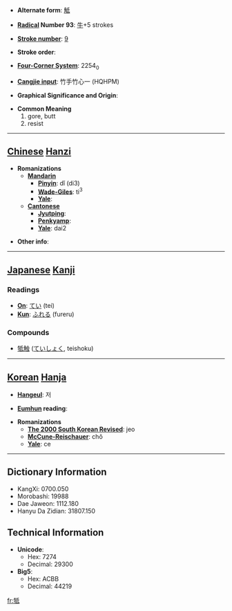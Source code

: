 * '''Alternate form''': [[觝]]

* '''[[Wiktionary:Chinese radical index| Radical]] Number 93''': [[Wiktionary:Chinese radical index 牛|牛]]+5 strokes

* '''[[Wiktionary:Chinese total strokes index|Stroke number]]''': [[Wiktionary:Chinese total strokes index 9|9]]

* '''Stroke order''': 

* '''[[Wiktionary:Chinese four corner index|Four-Corner System]]''': 2254<sub>0</sub>

* '''[[Wiktionary:Chinese Cangjie index|Cangjie input]]''': 竹手竹心一 (HQHPM)

* '''Graphical Significance and Origin''': 

* '''Common Meaning'''
*#gore, butt
*# resist


----

== [[Chinese]] [[Hanzi]] ==

* '''Romanizations'''
** '''[[Mandarin]]'''
*** '''[[Pinyin]]''': dǐ (di3)
*** '''[[Wade-Giles]]''': ti<sup>3</sup>
*** '''[[Yale]]''': 
** '''[[Cantonese]]'''
*** '''[[Jyutping]]''':
*** '''[[Penkyamp]]''': 
*** '''[[Yale]]''': dai2

* '''Other info''': 

----

== [[Japanese]] [[Kanji]] ==

===Readings===
* '''[[On]]''': [[てい]] (tei)
* '''[[Kun]]''': [[ふれる]] (fureru)
===Compounds===
*[[牴触]] ([[ていしょく]], teishoku)
----

== [[Korean]] [[Hanja]] ==

* '''[[Hangeul]]''': 저

* '''[[Eumhun]] reading''': 

* '''Romanizations'''
** '''[[The 2000 South Korean Revised Romanization|The 2000 South Korean Revised]]''': jeo
** '''[[McCune-Reischauer]]''': chŏ
** '''[[Yale]]''': ce

----

== Dictionary Information ==

* KangXi: 0700.050
* Morobashi: 19988
* Dae Jaweon: 1112.180
* Hanyu Da Zidian: 31807.150

== Technical Information ==

* '''Unicode''':
** Hex: 7274
** Decimal: 29300
* '''Big5''':
** Hex: ACBB
** Decimal: 44219

[[fr:牴]]